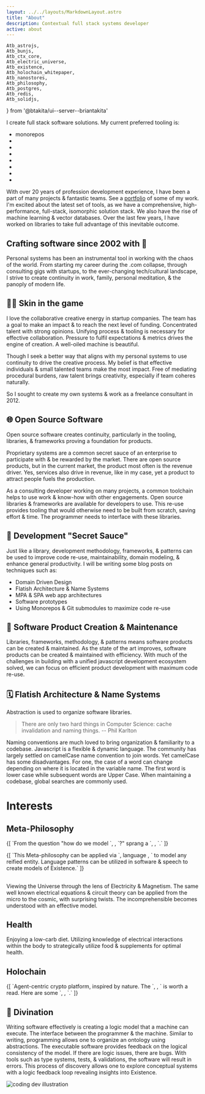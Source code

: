```yaml
---
layout: ../../layouts/MarkdownLayout.astro
title: "About"
description: Contextual full stack systems developer
active: about
---
```

	Atb_astrojs,
	Atb_bunjs,
	Atb_ctx_core,
	Atb_electric_universe,
	Atb_existence,
	Atb_holochain_whitepaper,
	Atb_nanostores,
	Atb_philosophy,
	Atb_postgres,
	Atb_redis,
	Atb_solidjs,
} from '@btakita/ui--server--briantakita'

I create full stack software solutions. My current preferred tooling is:
<ul>
	<li>monorepos</li>
	<li><Atb_ctx_core/></li>
	<li><Atb_bunjs/></li>
	<li><Atb_astrojs/></li>
	<li><Atb_nanostores/></li>
	<li><Atb_solidjs/></li>
	<li><Atb_redis/></li>
	<li><Atb_postgres/></li>
</ul>

With over 20 years of profession development experience, I have been a part of many projects & fantastic teams. See a 
[portfolio](/portfolio) of some of my work. I'm excited about the latest set of tools, as we have a comprehensive, 
high-performance, full-stack, isomorphic solution stack. We also have the rise of machine learning & vector databases. 
Over the last few years, I have worked on libraries to take full advantage of this inevitable outcome.

## Crafting software since 2002 with 💖

Personal systems has been an instrumental tool in working with the chaos of the world. From starting my career 
during the .com collapse, through consulting gigs with startups, to the ever-changing tech/cultural landscape, I 
strive to create continuity in work, family, personal meditation, & the panoply of modern life.

## 👊🏼 Skin in the game

I love the collaborative creative energy in startup companies. The team has a goal to make an impact & to reach the 
next level of funding. Concentrated talent with strong opinions. Unifying process & tooling is necessary for 
effective collaboration. Pressure to fulfil expectations & metrics drives the engine of creation. A well-oiled 
machine is beautiful.

Though I seek a better way that aligns with my personal systems to use continuity to drive the creative process. My 
belief is that effective individuals & small talented teams make the most impact. Free of mediating procedural 
burdens, raw talent brings creativity, especially if team coheres naturally.

So I sought to create my own systems & work as a freelance consultant in 2012.

## 🌐 Open Source Software

Open source software creates continuity, particularly in the tooling, libraries, & frameworks proving a foundation 
for products.

Proprietary systems are a common secret sauce of an enterprise to participate with & be rewarded by the market. 
There are open source products, but in the current market, the product most often is the revenue driver. Yes, 
services also drive in revenue, like in my case, yet a product to attract people fuels the production. 

As a consulting developer working on many projects, a common toolchain helps to use work & know-how with other 
engagements. Open source libraries & frameworks are available for developers to use. This re-use provides tooling 
that would otherwise need to be built from scratch, saving effort & time. The programmer needs to interface with 
these libraries.

## 🍯 Development "Secret Sauce"

Just like a library, development methodology, frameworks, & patterns can be used to improve code re-use, 
maintainability, domain modeling, & enhance general productivity. I will be writing some blog posts on techniques 
such as:

- Domain Driven Design
- Flatish Architecture & Name Systems
- MPA & SPA web app architectures
- Software prototypes
- Using Monorepos & Git submodules to maximize code re-use

## 🚀 Software Product Creation & Maintenance

Libraries, frameworks, methodology, & patterns means software products can be created & maintained. As the state of 
the art improves, software products can be created & maintained with efficiency. With much of the challenges in 
building with a unified javascript development ecosystem solved, we can focus on efficient product development with 
maximum code re-use.

## 🗓 Flatish Architecture & Name Systems

Abstraction is used to organize software libraries.

> There are only two hard things in Computer Science: cache invalidation and naming things.
> -- Phil Karlton

Naming conventions are much loved to bring organization & familiarity to a codebase. Javascript is a flexible &
dynamic language. The community has largely settled on camelCase name convention to join words. Yet camelCase has
some disadvantages. For one, the case of a word can change depending on where it is located in the variable name.
The first word is lower case while subsequent words are Upper Case. When maintaining a codebase, global searches are
commonly used.

# Interests

## Meta-Philosophy

<p>
	{[
		`From the question "how do we model `,
		<Atb_existence/>,
		`?" sprang a `,
		<Atb_philosophy/>,
		`.`
	]}
</p>
<p>
	{[
		`This Meta-philosophy can be applied via `,
		<Atb href="/posts/magic-connections-with-the-philosophy-of-language">
			language
		</Atb>,
		` to model any reified entity. Language patterns can be utilized in software & speech to create models of
		Existence.`
	]}
</p>
<h2>
	<Atb_electric_universe/>
</h2>

Viewing the Universe through the lens of Electricity & Magnetism.  The same well known electrical equations &
circuit theory can be applied from the micro to the cosmic, with surprising twists. The incomprehensible becomes
understood with an effective model.

## Health

Enjoying a low-carb diet. Utilizing knowledge of electrical interactions within the body to strategically utilize
food & supplements for optimal health.

## Holochain

<p>
	{[
		`Agent-centric crypto platform, inspired by nature. The `,
		<Atb_holochain_whitepaper/>,
		` is worth a read. Here are some `,
		<Atb innerText="notes" href="https://github.com/btakita/holochain-notes/blob/master/whitepaper.md"/>,
		`.`
	]}
</p>

## 🌙 Divination

Writing software effectively is creating a logic model that a machine can execute. The interface between the
programmer & the machine. Similar to writing, programming allows one to organize an ontology using abstractions. The
executable software provides feedback on the logical consistency of the model. If there are logic issues, there are
bugs. With tools such as type systems, tests, & validations, the software will result in errors. This process of
discovery allows one to explore conceptual systems with a logic feedback loop revealing insights into Existence.

<div>
	<img src="/assets/images/dev.svg" class="sm:w-1/2 mx-auto" alt="coding dev illustration"/>
</div>
